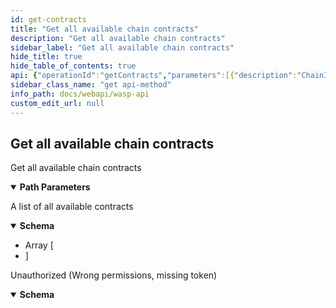 ```yaml
---
id: get-contracts
title: "Get all available chain contracts"
description: "Get all available chain contracts"
sidebar_label: "Get all available chain contracts"
hide_title: true
hide_table_of_contents: true
api: {"operationId":"getContracts","parameters":[{"description":"ChainID (Bech32)","in":"path","name":"chainID","required":true,"schema":{"format":"string","type":"string"}}],"responses":{"200":{"content":{"application/json":{"schema":{"items":{"example":{"programHash":8.730131472895789e+76,"name":"evm","description":"EVM contract","hName":"07cb02c1"},"properties":{"description":{"description":"The description of the contract.","example":"EVM contract","format":"string","type":"string","xml":{"name":"Description"}},"hName":{"description":"The id (HName as Hex)) of the contract.","example":"07cb02c1","format":"string","type":"string","xml":{"name":"HName"}},"name":{"description":"The name of the contract.","example":"evm","format":"string","type":"string","xml":{"name":"Name"}},"programHash":{"description":"The hash of the contract. (Hex encoded)","example":8.730131472895789e+76,"format":"string","type":"string","xml":{"name":"ProgramHash"}}},"required":["description","hName","name","programHash"],"type":"object","xml":{"name":"ContractInfoResponse"}},"type":"array"}}},"description":"A list of all available contracts"},"401":{"content":{"application/json":{"schema":{"properties":{"error":{"format":"string","type":"string","xml":{"name":"Error"}},"missingPermission":{"format":"string","type":"string","xml":{"name":"MissingPermission"}}},"required":["error","missingPermission"],"type":"object","xml":{"name":"ValidationError"}}}},"description":"Unauthorized (Wrong permissions, missing token)"}},"security":[{"Authorization":[]}],"tags":["chains"],"description":"Get all available chain contracts","method":"get","path":"/chains/{chainID}/contracts","servers":[{"url":"/"}],"securitySchemes":{"Authorization":{"description":"JWT Token","in":"header","name":"Authorization","type":"apiKey"}},"info":{"description":"REST API for the Wasp node","title":"Wasp API","version":"0"},"postman":{"name":"Get all available chain contracts","description":{"type":"text/plain"},"url":{"path":["chains",":chainID","contracts"],"host":["{{baseUrl}}"],"query":[],"variable":[{"disabled":false,"description":{"content":"(Required) ChainID (Bech32)","type":"text/plain"},"type":"any","value":"","key":"chainID"}]},"header":[{"key":"Accept","value":"application/json"}],"method":"GET","auth":{"type":"apikey","apikey":[{"type":"any","value":"Authorization","key":"key"},{"type":"any","value":"<API Key>","key":"value"},{"type":"any","value":"header","key":"in"}]}}}
sidebar_class_name: "get api-method"
info_path: docs/webapi/wasp-api
custom_edit_url: null
---
```



## Get all available chain contracts



Get all available chain contracts

<details style={{"marginBottom":"1rem"}} data-collapsed={false} open={true}><summary style={{}}><strong>Path Parameters</strong></summary><div><ul><ParamsItem className={"paramsItem"} param={{"description":"ChainID (Bech32)","in":"path","name":"chainID","required":true,"schema":{"format":"string","type":"string"}}}></ParamsItem></ul></div></details><div><ApiTabs><TabItem label={"200"} value={"200"}><div>

A list of all available contracts

</div><div><MimeTabs schemaType={"response"}><TabItem label={"application/json"} value={"application/json"}><SchemaTabs><TabItem label={"Schema"} value={"Schema"}><details style={{}} data-collapsed={false} open={true}><summary style={{"textAlign":"left"}}><strong>Schema</strong></summary><div style={{"textAlign":"left","marginLeft":"1rem"}}></div><ul style={{"marginLeft":"1rem"}}><li><div style={{"fontSize":"var(--ifm-code-font-size)","opacity":"0.6","marginLeft":"-.5rem","paddingBottom":".5rem"}}>Array [</div></li><SchemaItem collapsible={false} name={"description"} required={false} schemaName={"string"} qualifierMessage={undefined} schema={{"description":"The description of the contract.","example":"EVM contract","format":"string","type":"string","xml":{"name":"Description"}}}></SchemaItem><SchemaItem collapsible={false} name={"hName"} required={false} schemaName={"string"} qualifierMessage={undefined} schema={{"description":"The id (HName as Hex)) of the contract.","example":"07cb02c1","format":"string","type":"string","xml":{"name":"HName"}}}></SchemaItem><SchemaItem collapsible={false} name={"name"} required={false} schemaName={"string"} qualifierMessage={undefined} schema={{"description":"The name of the contract.","example":"evm","format":"string","type":"string","xml":{"name":"Name"}}}></SchemaItem><SchemaItem collapsible={false} name={"programHash"} required={false} schemaName={"string"} qualifierMessage={undefined} schema={{"description":"The hash of the contract. (Hex encoded)","example":8.730131472895789e+76,"format":"string","type":"string","xml":{"name":"ProgramHash"}}}></SchemaItem><li><div style={{"fontSize":"var(--ifm-code-font-size)","opacity":"0.6","marginLeft":"-.5rem"}}>]</div></li></ul></details></TabItem><TabItem label={"Example (from schema)"} value={"Example (from schema)"}><ResponseSamples responseExample={"[\n  {\n    \"programHash\": 8.730131472895789e+76,\n    \"name\": \"evm\",\n    \"description\": \"EVM contract\",\n    \"hName\": \"07cb02c1\"\n  }\n]"} language={"json"}></ResponseSamples></TabItem></SchemaTabs></TabItem></MimeTabs></div></TabItem><TabItem label={"401"} value={"401"}><div>

Unauthorized (Wrong permissions, missing token)

</div><div><MimeTabs schemaType={"response"}><TabItem label={"application/json"} value={"application/json"}><SchemaTabs><TabItem label={"Schema"} value={"Schema"}><details style={{}} data-collapsed={false} open={true}><summary style={{"textAlign":"left"}}><strong>Schema</strong></summary><div style={{"textAlign":"left","marginLeft":"1rem"}}></div><ul style={{"marginLeft":"1rem"}}><SchemaItem collapsible={false} name={"error"} required={false} schemaName={"string"} qualifierMessage={undefined} schema={{"format":"string","type":"string","xml":{"name":"Error"}}}></SchemaItem><SchemaItem collapsible={false} name={"missingPermission"} required={false} schemaName={"string"} qualifierMessage={undefined} schema={{"format":"string","type":"string","xml":{"name":"MissingPermission"}}}></SchemaItem></ul></details></TabItem><TabItem label={"Example (from schema)"} value={"Example (from schema)"}><ResponseSamples responseExample={"{\n  \"error\": \"string\",\n  \"missingPermission\": \"string\"\n}"} language={"json"}></ResponseSamples></TabItem></SchemaTabs></TabItem></MimeTabs></div></TabItem></ApiTabs></div>
      